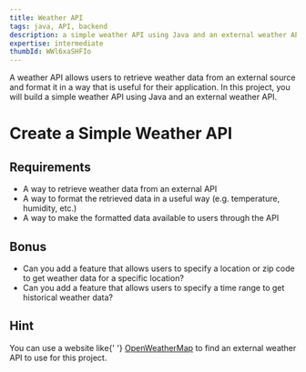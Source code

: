 ```yaml
---
title: Weather API
tags: java, API, backend
description: a simple weather API using Java and an external weather API
expertise: intermediate
thumbId: WWl6xaSHFIo
---
```


A weather API allows users to retrieve weather data from an external source and format it in a way that is useful for their application. In this project, you will build a simple weather API using Java and an external weather API.

<h1>Create a Simple Weather API</h1>
<h2>Requirements</h2>
<ul>
  <li>A way to retrieve weather data from an external API</li>
  <li>
    A way to format the retrieved data in a useful way (e.g. temperature,
    humidity, etc.)
  </li>
  <li>A way to make the formatted data available to users through the API</li>
</ul>
<h2>Bonus</h2>
<ul>
  <li>
    Can you add a feature that allows users to specify a location or zip code to
    get weather data for a specific location?
  </li>
  <li>
    Can you add a feature that allows users to specify a time range to get
    historical weather data?
  </li>
</ul>
<h2>Hint</h2>
<p>
  You can use a website like{' '}
  <a href="https://openweathermap.org/">OpenWeatherMap</a> to find an external
  weather API to use for this project.
</p>

